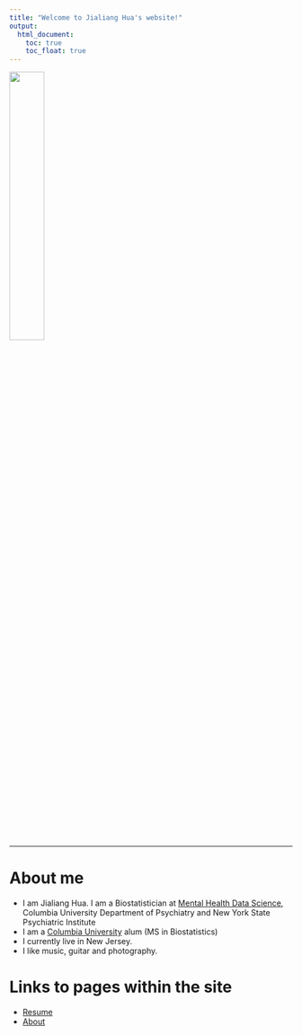```yaml
---
title: "Welcome to Jialiang Hua's website!"
output: 
  html_document:
    toc: true
    toc_float: true
---
```


<img src="images/JialiangHua.jpg" style="width:35%">

* * *

# About me

- I am Jialiang Hua. I am a Biostatistician at [Mental Health Data Science](https://www.columbiapsychiatry.org/research/research-areas/mental-health-data-science), Columbia University Department of Psychiatry and New York State Psychiatric Institute
- I am a [Columbia University](https://www.columbia.edu) alum (MS in Biostatistics)
- I currently live in New Jersey.
- I like music, guitar and photography.

# Links to pages within the site

- [Resume](library/Resume_JialiangHua_202305_2.pdf)
- [About](about.html)
